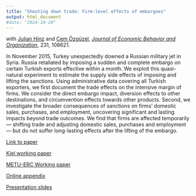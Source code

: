 ```yaml
---
title: "Shooting down trade: Firm-level effects of embargoes"
output: html_document
#date: "2024-10-20"
---
```




with [Julian Hinz](https://julianhinz.com/) and [Cem Özgüzel](https://sites.google.com/view/cemozguzel/home), [*Journal of Economic Behavior and Organization*](https://www.sciencedirect.com/journal/journal-of-economic-behavior-and-organization), 231, 108621.

In November 2015, Turkey unexpectedly downed a Russian military jet in Syria. Russia retaliated by imposing a sudden and complete embargo on certain Turkish exports effective within a month. We exploit this quasi-natural experiment to estimate the supply side effects of imposing and lifting the sanctions. Using administrative data covering all Turkish exporters, we first document the trade effects on the intensive margin of firms. We consider the direct embargo impact, diversion effects to other destinations, and circumvention effects towards other products. Second, we investigate the broader consequences of sanctions on firms' domestic sales, purchases, and employment, uncovering significant and lasting impacts beyond trade outcomes. We find that firms are affected temporarily — shifting trade and adjusting domestic sales, purchases and employment — but do not suffer long-lasting effects after the lifting of the embargo.

[Link to paper](https://doi.org/10.1016/j.jebo.2024.106821)

[Kiel working paper](https://www.ifw-kiel.de/publications/shooting-down-trade-firm-level-effects-of-embargoes-33441/)

[METU-ERC Working paper](https://erc.metu.edu.tr/en/system/files/menu/series24/2404.pdf)

[Online appendix](https://uguraytun.github.io/uguraytun/shooting_down_trade_online_app.pdf)

[Presentation slides](https://julianhinz.com/research/shooting_down_trade/shooting_down_trade-slides.pdf)